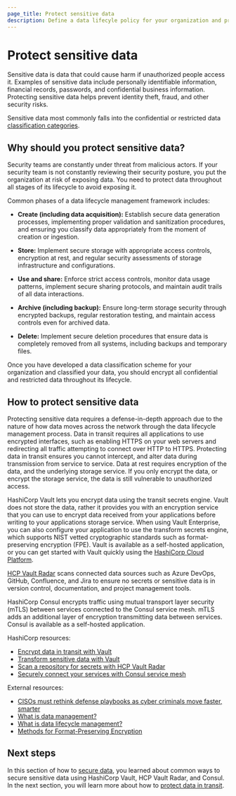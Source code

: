 ```yaml
---
page_title: Protect sensitive data
description: Define a data lifecyle policy for your organization and protect sensitive data.
---
```


# Protect sensitive data 

Sensitive data is data that could cause harm if unauthorized people access it. Examples of sensitive data include personally identifiable information, financial records, passwords, and confidential business information. Protecting sensitive data helps prevent identity theft, fraud, and other security risks.

Sensitive data most commonly falls into the confidential or restricted data [classification categories](/web-unified-docs/secure-systems/data/classify-data).

## Why should you protect sensitive data?

Security teams are constantly under threat from malicious actors.  If your security team is not constantly reviewing their security posture, you put the organization at risk of exposing data. You need to protect data throughout all stages of its lifecycle to avoid exposing it.

Common phases of a data lifecycle management framework includes:

- **Create (including data acquisition):** Establish secure data generation processes, implementing proper validation and sanitization procedures, and ensuring you classify data appropriately from the moment of creation or ingestion.

- **Store:** Implement secure storage with appropriate access controls, encryption at rest, and regular security assessments of storage infrastructure and configurations.

- **Use and share:** Enforce strict access controls, monitor data usage patterns, implement secure sharing protocols, and maintain audit trails of all data interactions.

- **Archive (including backup):** Ensure long-term storage security through encrypted backups, regular restoration testing, and maintain access controls even for archived data.

- **Delete:** Implement secure deletion procedures that ensure data is completely removed from all systems, including backups and temporary files.

Once you have developed a data classification scheme for your organization and classified your data, you should encrypt all confidential and restricted data throughout its lifecycle.

## How to protect sensitive data

Protecting sensitive data requires a defense-in-depth approach due to the nature of how data moves across the network through the data lifecycle management process. Data in transit requires all applications to use encrypted interfaces, such as enabling HTTPS on your web servers and redirecting all traffic attempting to connect over HTTP to HTTPS. Protecting data in transit ensures you cannot intercept, and alter data during transmission from service to service. Data at rest requires encryption of the data, and the underlying storage service. If you only encrypt the data, or encrypt the storage service, the data is still vulnerable to unauthorized access. 

HashiCorp Vault lets you encrypt data using the transit secrets engine. Vault does not store the data, rather it provides you with an encryption service that you can use to encrypt data received from your applications before writing to your applications storage service. When using Vault Enterprise, you can also configure your application to use the transform secrets engine, which supports NIST vetted cryptographic standards such as format-preserving encryption (FPE). Vault is available as a self-hosted application, or you can get started with Vault quickly using the [HashiCorp Cloud Platform](https://portal.cloud.hashicorp.com/sign-in).

[HCP Vault Radar](https://portal.cloud.hashicorp.com/sign-in) scans connected data sources such as Azure DevOps, GitHub, Confluence, and Jira to ensure no secrets or sensitive data is in version control, documentation, and project management tools.

HashiCorp Consul encrypts traffic using mutual transport layer security (mTLS) between services connected to the Consul service mesh. mTLS adds an additional layer of encryption transmitting data between services. Consul is available as a self-hosted application.

HashiCorp resources:

- [Encrypt data in transit with Vault](/vault/tutorials/encryption-as-a-service/eaas-transit)
- [Transform sensitive data with Vault](/vault/tutorials/encryption-as-a-service/transform)
- [Scan a repository for secrets with HCP Vault Radar](/hcp/tutorials/get-started-hcp-vault-radar/vault-radar-secret-scanning)
- [Securely connect your services with Consul service mesh](/consul/tutorials/get-started-kubernetes/kubernetes-gs-service-mesh?variants=consul-deploy%3Aself-managed)

External resources:

- [CISOs must rethink defense playbooks as cyber criminals move faster, smarter](https://www.csoonline.com/article/4009236/cisos-must-rethink-defense-playbooks-as-cybercriminals-move-faster-smarter.html)
- [What is data management?](https://www.ibm.com/think/topics/data-management)
- [What is data lifecycle management?](https://www.ibm.com/think/topics/data-lifecycle-management)
- [Methods for Format-Preserving Encryption](https://csrc.nist.gov/pubs/sp/800/38/g/r1/2pd)

## Next steps

In this section of how to [secure data](/well-architected-framework/secure-systems/data), you learned about common ways to secure sensitive data using HashiCorp Vault, HCP Vault Radar, and Consul. In the next section, you will learn more about how to [protect data in transit](/well-architected-framework/secure-systems/data/protect-data-in-transit).
